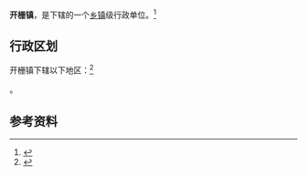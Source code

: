 {{中国乡级行政区|14/11/21/101/000}}

'''开栅镇'''，是{{PRC admin/fullname|14/11/21/101/000|3}}下辖的一个[[乡镇|乡镇]]级行政单位。<ref>{{PRC admin/ref sgc|{{PRC admin/parent|14/11/21/101/000}}}}</ref>

== 行政区划 ==

开栅镇下辖以下地区：<ref>{{PRC admin/ref sgc|14/11/21/101/000}}</ref>

{{PRC admin/children|14/11/21/101/000}}。

== 参考资料 ==

{{reflist}}

{{行政区划小作品}}
{{PRC admin/navcat|14/11/21/101/000}}